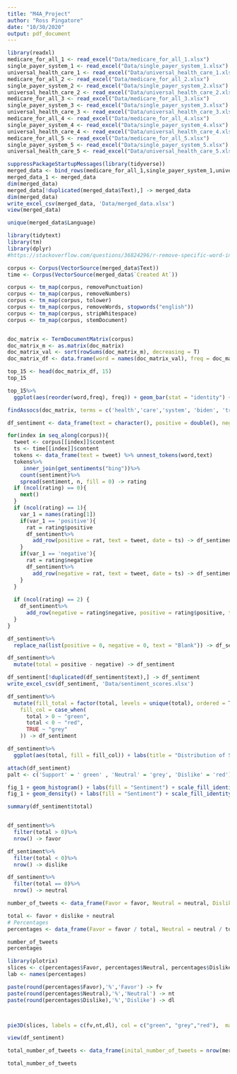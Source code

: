 ```yaml
---
title: "M4A_Project"
author: "Ross Pingatore"
date: "10/30/2020"
output: pdf_document
---
```


```r
library(readxl)
medicare_for_all_1 <- read_excel("Data/medicare_for_all_1.xlsx")
single_payer_system_1 <- read_excel("Data/single_payer_system_1.xlsx")
universal_health_care_1 <- read_excel("Data/universal_health_care_1.xlsx")
medicare_for_all_2 <- read_excel("Data/medicare_for_all_2.xlsx")
single_payer_system_2 <- read_excel("Data/single_payer_system_2.xlsx")
universal_health_care_2 <- read_excel("Data/universal_health_care_2.xlsx")
medicare_for_all_3 <- read_excel("Data/medicare_for_all_3.xlsx")
single_payer_system_3 <- read_excel("Data/single_payer_system_3.xlsx")
universal_health_care_3 <- read_excel("Data/universal_health_care_3.xlsx")
medicare_for_all_4 <- read_excel("Data/medicare_for_all_4.xlsx")
single_payer_system_4 <- read_excel("Data/single_payer_system_4.xlsx")
universal_health_care_4 <- read_excel("Data/universal_health_care_4.xlsx")
medicare_for_all_5 <- read_excel("Data/medicare_for_all_5.xlsx")
single_payer_system_5 <- read_excel("Data/single_payer_system_5.xlsx")
universal_health_care_5 <- read_excel("Data/universal_health_care_5.xlsx")

```


```r
suppressPackageStartupMessages(library(tidyverse))
merged_data <- bind_rows(medicare_for_all_1,single_payer_system_1,universal_health_care_1,medicare_for_all_2,single_payer_system_2,universal_health_care_2,medicare_for_all_3,single_payer_system_3,universal_health_care_3,medicare_for_all_4,single_payer_system_4,universal_health_care_4,medicare_for_all_5,single_payer_system_5,universal_health_care_5)
merged_data_1 <- merged_data
dim(merged_data)
merged_data[!duplicated(merged_data$Text),] -> merged_data
dim(merged_data)
write_excel_csv(merged_data, 'Data/merged_data.xlsx')
view(merged_data)
```

```r
unique(merged_data$Language)
```

```r
library(tidytext)
library(tm)
library(dplyr)
#https://stackoverflow.com/questions/36824296/r-remove-specific-word-in-a-txte-like-the-this

corpus <- Corpus(VectorSource(merged_data$Text))
time <- Corpus(VectorSource(merged_data$`Created At`))

corpus <- tm_map(corpus, removePunctuation)
corpus <- tm_map(corpus, removeNumbers)
corpus <- tm_map(corpus, tolower)
corpus <- tm_map(corpus, removeWords, stopwords("english")) 
corpus <- tm_map(corpus, stripWhitespace)
corpus <- tm_map(corpus, stemDocument)


doc_matrix <- TermDocumentMatrix(corpus)
doc_matrix_m <- as.matrix(doc_matrix)
doc_matrix_val <- sort(rowSums(doc_matrix_m), decreasing = T)
doc_matrix_df <- data.frame(word = names(doc_matrix_val), freq = doc_matrix_val)

top_15 <- head(doc_matrix_df, 15)
top_15
```

```r
top_15%>%
  ggplot(aes(reorder(word,freq), freq)) + geom_bar(stat = "identity") + xlab("Term") + ylab("Frequency") + labs(title = "Most Frequent Terms Within Tweets Relating to Medicare For All")

```

```r
findAssocs(doc_matrix, terms = c('health','care','system', 'biden', 'trump'), corlimit = 0.25)
```

```r
df_sentiment <- data_frame(text = character(), positive = double(), negative = double(), date = character())

for(index in seq_along(corpus)){
  tweet <- corpus[[index]]$content
  ts <- time[[index]]$content
  tokens <- data_frame(text = tweet) %>% unnest_tokens(word,text)
  tokens%>%
     inner_join(get_sentiments("bing"))%>%
    count(sentiment)%>%
    spread(sentiment, n, fill = 0) -> rating
  if (ncol(rating) == 0){
    next()
  }
  if (ncol(rating) == 1){
    var_1 = names(rating[1])
    if(var_1 == 'positive'){
      rat = rating$positive
      df_sentiment%>%
        add_row(positive = rat, text = tweet, date = ts) -> df_sentiment
    }
    if(var_1 == 'negative'){
      rat = rating$negative
      df_sentiment%>%
        add_row(negative = rat, text = tweet, date = ts) -> df_sentiment
    }
  }
  
  if (ncol(rating) == 2) {
    df_sentiment%>%
      add_row(negative = rating$negative, positive = rating$positive, text = tweet, date = ts) -> df_sentiment
  }
}
```


```r
df_sentiment%>%
  replace_na(list(positive = 0, negative = 0, text = "Blank")) -> df_sentiment

df_sentiment%>%
  mutate(total = positive - negative) -> df_sentiment

df_sentiment[!duplicated(df_sentiment$text),] -> df_sentiment
write_excel_csv(df_sentiment, 'Data/sentiment_scores.xlsx')
```


```r
df_sentiment%>%
  mutate(fill_total = factor(total, levels = unique(total), ordered = T),
    fill_col = case_when(
      total > 0 ~ "green",
      total < 0 ~ "red",
      TRUE ~ "grey"
    )) -> df_sentiment

df_sentiment%>%
  ggplot(aes(total, fill = fill_col)) + labs(title = "Distribution of Sentiment Towards Medicare For All", x = 'Sentiment Rating (5 Highly Positive, -5 Highly Negative)', y = "Number of Tweets") + theme(plot.title = element_text(hjust = 0.5)) -> fig_1

attach(df_sentiment)
palt <- c('Support' = ' green' , 'Neutral' = 'grey', 'Dislike' = 'red')

fig_1 + geom_histogram() + labs(fill = "Sentiment") + scale_fill_identity(guide = "legend", labels = c("Favor", "Neutral", "Dislike"))
fig_1 + geom_density() + labs(fill = "Sentiment") + scale_fill_identity(guide = "legend", labels = c("Favor", "Neutral", "Dislike"))

summary(df_sentiment$total)



```
```r
df_sentiment%>%
  filter(total > 0)%>%
  nrow() -> favor

df_sentiment%>%
  filter(total < 0)%>%
  nrow() -> dislike

df_sentiment%>%
  filter(total == 0)%>%
  nrow() -> neutral

number_of_tweets <- data_frame(Favor = favor, Neutral = neutral, Dislike = dislike)

total <- favor + dislike + neutral
# Percentages
percentages <- data_frame(Favor = favor / total, Neutral = neutral / total, Dislike = dislike / total) * 100

```

```r
number_of_tweets
percentages
```

```r
library(plotrix)
slices <- c(percentages$Favor, percentages$Neutral, percentages$Dislike)
lab <- names(percentages)

paste(round(percentages$Favor),'%','Favor') -> fv 
paste(round(percentages$Neutral),'%','Neutral') -> nt
paste(round(percentages$Dislike),'%','Dislike') -> dl



pie3D(slices, labels = c(fv,nt,dl), col = c("green", "grey","red"),  main = "Attitudes Towards Medicare For All Based on Tweets", border = "black", theta = .8, explode = .2, labelcex = 1.7, radius = 0.83)

view(df_sentiment)
```

```r
total_number_of_tweets <- data_frame(inital_number_of_tweets = nrow(merged_data_1),cleaned_number_of_tweets = nrow(merged_data), final_number_of_tweets = nrow(df_sentiment))

total_number_of_tweets
```

